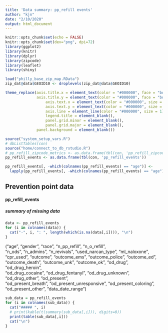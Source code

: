 ```yaml
---
title: 'Data summary: pp_refill events'
author: "kjn"
date: "2/10/2020"
output: html_document
---
```


```r
knitr::opts_chunk$set(echo = FALSE)
knitr::opts_chunk$set(dev="png", dpi=72)
library(ggplot2)
library(knitr)
library(dplyr)
library(zipcode)
library(leaflet)
library(shiny)

load("philly_base_zip_map.RData")
zip_dat@data$GEOID10 <- droplevels(zip_dat@data$GEOID10)

theme_replace(axis.title.x = element_text(color = "#000000", face = "bold", size = 15),
              axis.title.y = element_text(color = "#000000", face = "bold", size = 15, angle=90),
		          axis.text.x = element_text(color = "#000000", size = 15),
		          axis.text.y = element_text(color = "#000000", size = 15),
		          axis.line = element_line(color = "#000000", size = 1),
		          legend.title = element_blank(),
		          panel.grid.minor = element_blank(),
		          panel.grid.major = element_blank(),
              panel.background = element_blank())
```

```r
source("system_setup_vars.R")
# dbListTables(con)
source("home/connect_to_db_rstudio.R")
# pp_refill_zipcode_metrics <- as.data.frame(tbl(con, 'pp_refill_zipcode_metrics'))
pp_refill_events <- as.data.frame(tbl(con, 'pp_refill_events'))

pp_refill_events[, -which(colnames(pp_refill_events) == "age")] <- 
  lapply(pp_refill_events[, -which(colnames(pp_refill_events) == "age")], function(x) factor(x))

```

## Prevention point data
#### pp_refill_events 

##### summary of missing data
```r
data <- pp_refill_events
for (i in colnames(data)) {
  cat("-", i, ": ", length(which(is.na(data[,i]))), "\n")
}
```

("age", "gender", "race", "n_pp_refill", "n_o_refill",              
"n_ods", "n_admins", "n_revivals", "used_narcan_type", "ml_naloxone",           
"cpr_used", "outcome", "outcome_ems", "outcome_police", "outcome_ed",             
"outcome_death", "outcome_unk", "outcome_ok", "od_drug", "od_drug_heroin",        
"od_drug_cocaine", "od_drug_fentanyl", "od_drug_unknown", "od_drug_other", "od_present",            
"od_present_breath", "od_present_unresponsive", "od_present_coloring", "od_present_other", "data_date_range")    

```r
sub_data = pp_refill_events
for (i in colnames(sub_data)) {
  cat("##### ", i)
  # print(kable(t(summary(sub_data[,i])), digits=0))
  print(table(sub_data[,i]))
  cat("\n")
}
```

